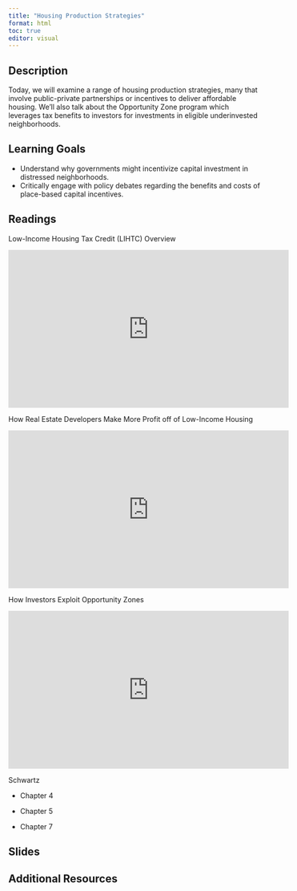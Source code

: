 ```yaml
---
title: "Housing Production Strategies"
format: html
toc: true
editor: visual
---
```


## Description

Today, we will examine a range of housing production strategies, many that involve public-private partnerships or incentives to deliver affordable housing. We'll also talk about the Opportunity Zone program which leverages tax benefits to investors for investments in eligible underinvested neighborhoods.

## Learning Goals

-   Understand why governments might incentivize capital investment in distressed neighborhoods.
-   Critically engage with policy debates regarding the benefits and costs of place-based capital incentives.

## Readings

Low-Income Housing Tax Credit (LIHTC) Overview

<iframe width="560" height="315" src="https://www.youtube.com/embed/XxwpoLztx70?si=sVoQ5yV0TR5DWwRQ" title="YouTube video player" frameborder="0" allow="accelerometer; autoplay; clipboard-write; encrypted-media; gyroscope; picture-in-picture; web-share" allowfullscreen>

</iframe>

How Real Estate Developers Make More Profit off of Low-Income Housing

<iframe width="560" height="315" src="https://www.youtube.com/embed/hiuHzXfRLpE?si=-QLVbfva6V9rqd3N" title="YouTube video player" frameborder="0" allow="accelerometer; autoplay; clipboard-write; encrypted-media; gyroscope; picture-in-picture; web-share" allowfullscreen></iframe>

How Investors Exploit Opportunity Zones

<iframe width="560" height="315" src="https://www.youtube.com/embed/s3ixowazShE?si=k2_zZTySvtgeJFEa" title="YouTube video player" frameborder="0" allow="accelerometer; autoplay; clipboard-write; encrypted-media; gyroscope; picture-in-picture; web-share" allowfullscreen></iframe>

Schwartz

-   Chapter 4

-   Chapter 5

-   Chapter 7

## Slides

## Additional Resources
